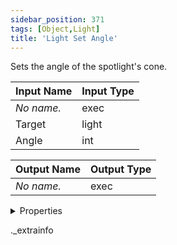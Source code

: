 ```yaml
---
sidebar_position: 371
tags: [Object,Light]
title: 'Light Set Angle'
---
```


Sets the angle of the spotlight's cone.



<IChip uuid="873d8765-9dc7-41ea-87ef-dd6e32119af8" />

| Input Name | Input Type |
|-----------|-----------|
| *No name.* | exec |
| Target | light |
| Angle | int |

| Output Name | Output Type |
|-----------|-----------|
| *No name.* | exec |


<details>
  <summary>Properties</summary>
  <div>
    <div>
    <table>
      <thead>
        <tr>
          <th>Room availability:</th>
          <th>Available everywhere</th>
        </tr>
        <tr>
          <th>Is beta required?</th>
          <th>No</th>
        </tr>
        <tr>
          <th>Is this chip a trolling risk?</th>
          <th>No</th>
        </tr>
        <tr>
          <th>Is this chip a role assignment risk?</th>
          <th>No</th>
        </tr>
        <tr>
          <th>Chip UUID</th>
          <th>873d8765-9dc7-41ea-87ef-dd6e32119af8</th>
        </tr>
      </thead>
    </table>
    </div>
  </div>
</details>

._extrainfo